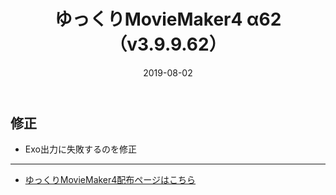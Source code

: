 ﻿---
title: ゆっくりMovieMaker4 α62 （v3.9.9.62）
date: 2019-08-02
tags: [YMM4,お知らせ]
---
## 修正
- Exo出力に失敗するのを修正

---

- [ゆっくりMovieMaker4配布ページはこちら](/ymm4/)